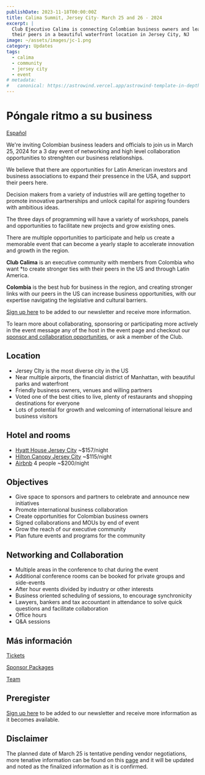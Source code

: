 ```yaml
---
publishDate: 2023-11-18T00:00:00Z
title: Calima Summit, Jersey City- March 25 and 26 - 2024
excerpt: |
  Club Ejecutivo Calima is connecting Colombian business owners and leaders with
  their peers in a beautiful waterfront location in Jersey City, NJ
image: ~/assets/images/jc-1.png
category: Updates
tags:
  - calima
  - community
  - jersey city
  - event
# metadata:
#   canonical: https://astrowind.vercel.app/astrowind-template-in-depth
---
```


# Póngale ritmo a su business

[Español](/calima-summit-es)

We're inviting Colombian business leaders and officials to join us in March 25,
2024 for a 3 day event of networking and high level collaboration opportunities
to strenghten our business relationships.

We believe that there are opportunities for Latin American investors and
business associations to expand their pressence in the USA, and support their
peers here.

Decision makers from a variety of industries will are getting together to
promote innovative partnerships and unlock capital for aspiring founders with
ambitious ideas.

​The three days of programming will have a variety of workshops, panels and
opportunities to facilitate new projects and grow existing ones.

​There are multiple opportunities to participate and help us create a memorable
event that can become a yearly staple to accelerate innovation and growth in the
region.

**​Club Calima** is an executive community with members from Colombia who want
*to create stronger ties with their peers in the US and through Latin America.

**​Colombia** is the best hub for business in the region, and creating stronger
links with our peers in the US can increase business opportunities, with
 our expertise navigating the legislative and cultural barriers.

[Sign up here](https://lu.ma/calimajc2024) to be added to our newsletter and receive more information.

​To learn more about collaborating, sponsoring or participating more actively in
the event message any of the host in the event page and checkout our
[sponsor and collaboration opportunities](/summit/2024-jersey-city/sponsor), or ask a member of the Club.

## Location

- Jersey CIty is the most diverse city in the US
- Near multiple airports, the financial district of Manhattan, with beautiful parks and waterfront
- Friendly business owners, venues and willing partners
- Voted one of the best cities to live, plenty of restaurants and shopping destinations for everyone
- Lots of potential for growth and welcoming of international leisure and business visitors


## Hotel and rooms

- [Hyatt House Jersey City](https://www.hyatt.com/shop/rooms/lgaxj?location=Hyatt%20House%20Jersey%20City&checkinDate=2024-03-24&checkoutDate=2024-03-26&rooms=1&adults=1&kids=0&rate=Standard) ~$157/night
- [Hilton Canopy Jersey City](https://www.guestreservations.com/canopy-by-hilton-jersey-city-arts-district/booking?checkIn=03%2F24%2F2024&checkOut=03%2F26%2F2024&rooms=1&adults%5B1%5D=2&children%5B1%5D=0) ~$115/night
- [Airbnb](https://www.airbnb.com/s/Jersey-City--New-Jersey--United-States/homes?adults=4&checkin=2024-03-24&checkout=2024-03-26) 4 people ~$200/night

## Objectives

- Give space to sponsors and partners to celebrate and announce new initiatives
- Promote international business collaboration
- Create opportunities for Colombian business owners
- Signed collaborations and MOUs by end of event
- Grow the reach of our executive community
- Plan future events and programs for the community

## Networking and Collaboration

- Multiple areas in the conference to chat during the event
- Additional conference rooms can be booked for private groups and side-events
- After hour events divided by industry or other interests
- Business oriented scheduling of sessions, to encourage synchronicity
- Lawyers, bankers and tax accountant in attendance to solve quick questions and facilitate collaboration
- Office hours
- Q&A sessions

## Más información

[Tickets](/summit/2024-jersey-city/tickets)

[Sponsor Packages](/summit/2024-jersey-city/sponsor)

[Team](/summit/2024-jersey-city/team)

## Preregister

[Sign up here](https://lu.ma/calimajc2024) to be added to our newsletter and receive more information as it becomes available.

## Disclaimer

The planned date of March 25 is tentative pending vendor negotiations, more
tenative information can be found on this [page](/summit/2024-jersey-city) and
it will be updated and noted as the finalized information as it is confirmed.
